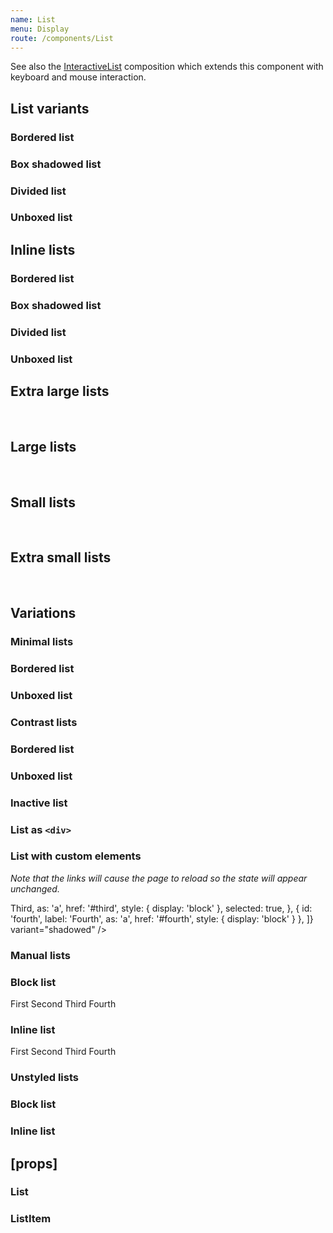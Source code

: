 ```yaml
---
name: List
menu: Display
route: /components/List
---
```



<PageTitle src="components/List" title="List" />

See also the [InteractiveList](../compositions/InteractiveList) composition which extends this component with keyboard and mouse interaction.

## List variants

<Playground>
  <ThemeWrapper>
    <Flex wrap direction="row" justifyContent="space-between">
      <div style={{ width: '200px', maxWidth: '100%' }}>
        <h3>Bordered list</h3>
        <List
          items={[
            { id: 'normal0', label: 'Normal' },
            { id: 'selected', label: 'Selected', selected: true },
            { id: 'normal1', label: 'Normal' },
            { id: 'normal2', label: 'Normal' },
            { id: 'normal3', label: 'Normal' },
            { id: 'highlighted', label: 'Highlighted', highlighted: true },
            { id: 'disabled', label: 'Disabled', disabled: true },
            { id: 'inactive', label: 'Inactive', inactive: true },
          ]}
          variant="bordered"
        />
      </div>
      <div style={{ width: '200px', maxWidth: '100%' }}>
        <h3>Box shadowed list</h3>
        <List
          items={[
            { id: 'normal0', label: 'Normal' },
            { id: 'selected', label: 'Selected', selected: true },
            { id: 'normal1', label: 'Normal' },
            { id: 'normal2', label: 'Normal' },
            { id: 'normal3', label: 'Normal' },
            { id: 'highlighted', label: 'Highlighted', highlighted: true },
            { id: 'disabled', label: 'Disabled', disabled: true },
            { id: 'inactive', label: 'Inactive', inactive: true },
          ]}
          variant="shadowed"
        />
      </div>
      <div style={{ width: '200px', maxWidth: '100%' }}>
        <h3>Divided list</h3>
        <List
          items={[
            { id: 'normal0', label: 'Normal' },
            { id: 'selected', label: 'Selected', selected: true },
            { id: 'normal1', label: 'Normal' },
            { id: 'normal2', label: 'Normal' },
            { id: 'normal3', label: 'Normal' },
            { id: 'highlighted', label: 'Highlighted', highlighted: true },
            { id: 'disabled', label: 'Disabled', disabled: true },
            { id: 'inactive', label: 'Inactive', inactive: true },
          ]}
          variant="divided"
        />
      </div>
      <div style={{ width: '200px', maxWidth: '100%' }}>
        <h3>Unboxed list</h3>
        <List
          rounded
          transparent
          items={[
            { id: 'normal0', label: 'Normal' },
            { id: 'selected', label: 'Selected', selected: true },
            { id: 'normal1', label: 'Normal' },
            { id: 'normal2', label: 'Normal' },
            { id: 'normal3', label: 'Normal' },
            { id: 'highlighted', label: 'Highlighted', highlighted: true },
            { id: 'disabled', label: 'Disabled', disabled: true },
            { id: 'inactive', label: 'Inactive', inactive: true },
          ]}
          variant="unboxed"
        />
      </div>
    </Flex>
  </ThemeWrapper>
</Playground>

## Inline lists

<Playground>
  <ThemeWrapper>
    <h3>Bordered list</h3>
    <List
      inline
      items={[
        { id: 'first', label: 'First' },
        { id: 'second', label: 'Second' },
        { id: 'third', label: 'Third', selected: true },
        { id: 'fourth', label: 'Fourth' },
      ]}
      variant="bordered"
    />
    <h3>Box shadowed list</h3>
    <List
      inline
      items={[
        { id: 'first', label: 'First' },
        { id: 'second', label: 'Second' },
        { id: 'third', label: 'Third', selected: true },
        { id: 'fourth', label: 'Fourth' },
      ]}
      variant="shadowed"
    />
    <h3>Divided list</h3>
    <List
      inline
      items={[
        { id: 'first', label: 'First' },
        { id: 'second', label: 'Second' },
        { id: 'third', label: 'Third', selected: true },
        { id: 'fourth', label: 'Fourth' },
      ]}
      variant="divided"
    />
    <h3>Unboxed list</h3>
    <List
      inline
      rounded
      transparent
      items={[
        { id: 'first', label: 'First' },
        { id: 'second', label: 'Second' },
        { id: 'third', label: 'Third', selected: true },
        { id: 'fourth', label: 'Fourth' },
      ]}
      variant="unboxed"
    />
  </ThemeWrapper>
</Playground>

## Extra large lists

<Playground>
  <ThemeWrapper>
    <List
      rounded
      transparent
      items={[
        { id: 'first', label: 'First' },
        { id: 'second', label: 'Second' },
        { id: 'third', label: 'Third', selected: true },
        { id: 'fourth', label: 'Fourth' },
      ]}
      size="xlarge"
      style={{ maxWidth: 200 }}
      variant="unboxed"
    />
    <br />
    <List
      inline
      rounded
      transparent
      items={[
        { id: 'first', label: 'First' },
        { id: 'second', label: 'Second' },
        { id: 'third', label: 'Third', selected: true },
        { id: 'fourth', label: 'Fourth' },
      ]}
      size="xlarge"
      variant="unboxed"
    />
  </ThemeWrapper>
</Playground>

## Large lists

<Playground>
  <ThemeWrapper>
    <List
      rounded
      transparent
      items={[
        { id: 'first', label: 'First' },
        { id: 'second', label: 'Second' },
        { id: 'third', label: 'Third', selected: true },
        { id: 'fourth', label: 'Fourth' },
      ]}
      size="large"
      style={{ maxWidth: 200 }}
      variant="unboxed"
    />
    <br />
    <List
      inline
      rounded
      transparent
      items={[
        { id: 'first', label: 'First' },
        { id: 'second', label: 'Second' },
        { id: 'third', label: 'Third', selected: true },
        { id: 'fourth', label: 'Fourth' },
      ]}
      size="large"
      variant="unboxed"
    />
  </ThemeWrapper>
</Playground>

## Small lists

<Playground>
  <ThemeWrapper>
    <List
      rounded
      transparent
      items={[
        { id: 'first', label: 'First' },
        { id: 'second', label: 'Second' },
        { id: 'third', label: 'Third', selected: true },
        { id: 'fourth', label: 'Fourth' },
      ]}
      size="small"
      style={{ maxWidth: 200 }}
      variant="unboxed"
    />
    <br />
    <List
      inline
      rounded
      transparent
      items={[
        { id: 'first', label: 'First' },
        { id: 'second', label: 'Second' },
        { id: 'third', label: 'Third', selected: true },
        { id: 'fourth', label: 'Fourth' },
      ]}
      size="small"
      variant="unboxed"
    />
  </ThemeWrapper>
</Playground>

## Extra small lists

<Playground>
  <ThemeWrapper>
    <List
      rounded
      transparent
      items={[
        { id: 'first', label: 'First' },
        { id: 'second', label: 'Second' },
        { id: 'third', label: 'Third', selected: true },
        { id: 'fourth', label: 'Fourth' },
      ]}
      size="xsmall"
      style={{ maxWidth: 200 }}
      variant="unboxed"
    />
    <br />
    <List
      inline
      rounded
      transparent
      items={[
        { id: 'first', label: 'First' },
        { id: 'second', label: 'Second' },
        { id: 'third', label: 'Third', selected: true },
        { id: 'fourth', label: 'Fourth' },
      ]}
      size="xsmall"
      variant="unboxed"
    />
  </ThemeWrapper>
</Playground>

## Variations

### Minimal lists

<Playground>
  <ThemeWrapper>
    <Flex wrap direction="row" justifyContent="space-between">
      <div style={{ width: '200px', maxWidth: '100%' }}>
        <h3>Bordered list</h3>
        <List
          color="minimal"
          items={[
            { id: 'normal0', label: 'Normal' },
            { id: 'selected', label: 'Selected', selected: true },
            { id: 'normal1', label: 'Normal' },
            { id: 'normal2', label: 'Normal' },
            { id: 'normal3', label: 'Normal' },
            { id: 'disabled', label: 'Disabled', disabled: true },
            { id: 'inactive', label: 'Inactive', inactive: true },
          ]}
          variant="bordered"
        />
      </div>
      <div style={{ width: '200px', maxWidth: '100%' }}>
        <h3>Unboxed list</h3>
        <List
          rounded
          transparent
          color="minimal"
          items={[
            { id: 'normal0', label: 'Normal' },
            { id: 'selected', label: 'Selected', selected: true },
            { id: 'normal1', label: 'Normal' },
            { id: 'normal2', label: 'Normal' },
            { id: 'normal3', label: 'Normal' },
            { id: 'disabled', label: 'Disabled', disabled: true },
            { id: 'inactive', label: 'Inactive', inactive: true },
          ]}
          variant="unboxed"
        />
      </div>
    </Flex>
  </ThemeWrapper>
</Playground>

### Contrast lists

<Playground>
  <ThemeWrapper contrast>
    <Flex wrap direction="row" justifyContent="space-between">
      <div style={{ width: '200px', maxWidth: '100%' }}>
        <h3>Bordered list</h3>
        <List
          contrast
          items={[
            { id: 'normal0', label: 'Normal' },
            { id: 'selected', label: 'Selected', selected: true },
            { id: 'normal1', label: 'Normal' },
            { id: 'normal2', label: 'Normal' },
            { id: 'normal3', label: 'Normal' },
            { id: 'disabled', label: 'Disabled', disabled: true },
            { id: 'inactive', label: 'Inactive', inactive: true },
          ]}
          variant="bordered"
        />
      </div>
      <div style={{ width: '200px', maxWidth: '100%' }}>
        <h3>Unboxed list</h3>
        <List
          contrast
          rounded
          transparent
          items={[
            { id: 'normal0', label: 'Normal' },
            { id: 'selected', label: 'Selected', selected: true },
            { id: 'normal1', label: 'Normal' },
            { id: 'normal2', label: 'Normal' },
            { id: 'normal3', label: 'Normal' },
            { id: 'normal4', label: 'Normal' },
            { id: 'disabled', label: 'Disabled', disabled: true },
            { id: 'inactive', label: 'Inactive', inactive: true },
          ]}
          variant="unboxed"
        />
      </div>
    </Flex>
  </ThemeWrapper>
</Playground>

### Inactive list

<Playground>
  <ThemeWrapper>
    <List
      inactive
      items={[
        { id: 'first', label: 'First' },
        { id: 'second', label: 'Second' },
        { id: 'third', label: 'Third', selected: true },
        { id: 'fourth', label: 'Fourth' },
      ]}
      variant="shadowed"
    />
  </ThemeWrapper>
</Playground>

### List as `<div>`

<Playground>
  <ThemeWrapper>
    <List
      as="div"
      items={[
        { id: 'first', label: 'First' },
        { id: 'second', label: 'Second' },
        { id: 'third', label: 'Third', selected: true },
        { id: 'fourth', label: 'Fourth' },
      ]}
      variant="shadowed"
    />
  </ThemeWrapper>
</Playground>

### List with custom elements

_Note that the links will cause the page to reload so the state will appear unchanged._

<Playground>
  <ThemeWrapper>
    <List
      as="div"
      items={[
        { id: 'first', label: 'First', as: 'a', href: '#first', style: { display: 'block' } },
        { id: 'second', label: 'Second', as: 'a', href: '#second', style: { display: 'block' } },
        {
          id: 'third',
          label: <strong>Third</strong>,
          as: 'a',
          href: '#third',
          style: { display: 'block' },
          selected: true,
        },
        { id: 'fourth', label: 'Fourth', as: 'a', href: '#fourth', style: { display: 'block' } },
      ]}
      variant="shadowed"
    />
  </ThemeWrapper>
</Playground>

### Manual lists

<Playground>
  <ThemeWrapper>
    <h3>Block list</h3>
    <List>
      <ListItem>First</ListItem>
      <ListItem>Second</ListItem>
      <ListItem>Third</ListItem>
      <ListItem>Fourth</ListItem>
    </List>
    <h3>Inline list</h3>
    <List inline>
      <ListItem>First</ListItem>
      <ListItem>Second</ListItem>
      <ListItem>Third</ListItem>
      <ListItem>Fourth</ListItem>
    </List>
  </ThemeWrapper>
</Playground>

### Unstyled lists

<Playground>
  <ThemeWrapper>
    <h3>Block list</h3>
    <List
      unstyled
      items={[
        { id: 'first', label: 'First' },
        { id: 'second', label: 'Second' },
        { id: 'third', label: 'Third', selected: true },
        { id: 'fourth', label: 'Fourth' },
      ]}
    />
    <h3>Inline list</h3>
    <List
      inline
      unstyled
      items={[
        { id: 'first', label: 'First' },
        { id: 'second', label: 'Second' },
        { id: 'third', label: 'Third', selected: true },
        { id: 'fourth', label: 'Fourth' },
      ]}
    />
  </ThemeWrapper>
</Playground>

## \[props\]

### List

<Props of={List} />

### ListItem

<Props of={ListItem} />

